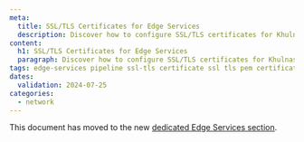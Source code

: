```yaml
---
meta:
  title: SSL/TLS Certificates for Edge Services
  description: Discover how to configure SSL/TLS certificates for Khulnasoft Edge Services pipelines. Follow our comprehensive guide to secure your custom domains and ensure data protection.
content:
  h1: SSL/TLS Certificates for Edge Services
  paragraph: Discover how to configure SSL/TLS certificates for Khulnasoft Edge Services pipelines. Follow our comprehensive guide to secure your custom domains and ensure data protection.
tags: edge-services pipeline ssl-tls certificate ssl tls pem certificate-authority root-certificate pem chain ca
dates:
  validation: 2024-07-25
categories: 
  - network
---
```


This document has moved to the new [dedicated Edge Services section](/network/edge-services/reference-content/ssl-tls-certificate/).
